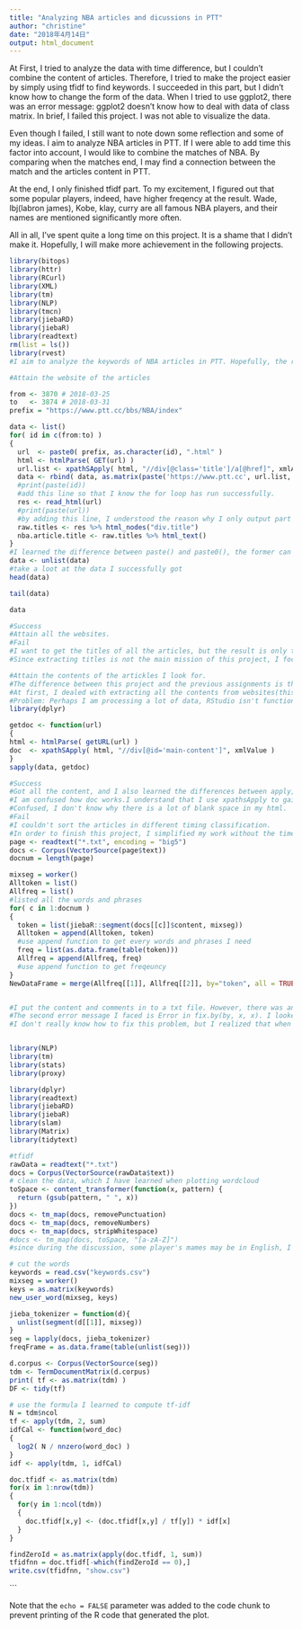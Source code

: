 ```yaml
---
title: "Analyzing NBA articles and dicussions in PTT"
author: "christine"
date: "2018年4月14日"
output: html_document
---
```

At First, I tried to analyze the data with time difference, but I couldn’t combine the content of articles. Therefore, I tried to make the project easier by simply using tfidf to find keywords. I succeeded in this part, but I didn’t know how to change the form of the data. When I tried to use ggplot2, there was an error message: ggplot2 doesn’t know how to deal with data of class matrix. In brief, I failed this project. I was not able to visualize the data.

Even though I failed, I still want to note down some reflection and some of my ideas. I aim to analyze NBA articles in PTT. If I were able to add time this factor into account, I would like to combine the matches of NBA. By comparing when the matches end, I may find a connection between the match and the articles content in PTT.

At the end, I only finished tfidf part. To my excitement, I figured out that some popular players, indeed, have higher freqency at the result. Wade, lbj(labron james), Kobe, klay, curry are all famous NBA players, and their names are mentioned significantly more often.

All in all, I’ve spent quite a long time on this project. It is a shame that I didn’t make it. Hopefully, I will make more achievement in the following projects.




```r
library(bitops)
library(httr)
library(RCurl)
library(XML)
library(tm)
library(NLP)
library(tmcn)
library(jiebaRD)
library(jiebaR)
library(readtext)
rm(list = ls())
library(rvest)
#I aim to analyze the keywords of NBA articles in PTT. Hopefully, the result can show me whether there is a team that is relatively popular in discussion. Also, I want to know what is the direction and keywords in these articles.

#Attain the website of the articles

from <- 3870 # 2018-03-25
to   <- 3874 # 2018-03-31
prefix = "https://www.ptt.cc/bbs/NBA/index"

data <- list()
for( id in c(from:to) )
{
  url  <- paste0( prefix, as.character(id), ".html" )
  html <- htmlParse( GET(url) )
  url.list <- xpathSApply( html, "//div[@class='title']/a[@href]", xmlAttrs )
  data <- rbind( data, as.matrix(paste('https://www.ptt.cc', url.list, sep='')) )
  #print(paste(id))
  #add this line so that I know the for loop has run successfully.
  res <- read_html(url)
  #print(paste(url))
  #by adding this line, I understood the reason why I only output part of the titles from the website.
  raw.titles <- res %>% html_nodes("div.title")
  nba.article.title <- raw.titles %>% html_text()
}
#I learned the difference between paste() and paste0(), the former can give order to seperate different things in (), and the latter will connect things in () without any blankspace
data <- unlist(data)
#take a loot at the data I successfully got
head(data)

tail(data)

data

#Success
#Attain all the websites.
#Fail
#I want to get the titles of all the articles, but the result is only the last twenty titles.
#Since extracting titles is not the main mission of this project, I focus on the rest of the work.

#Attain the contents of the artickles I look for.
#The difference between this project and the previous assignments is that I want to know the freqeucy of each keywords by time.
#At first, I dealed with extracting all the contents from websites(this part was finished first), and then focuss on sorting the content with hours.And then, I failed. There were lots of errors I couldn't solve, so I put it into the same{}.
#Problem: Perhaps I am processing a lot of data, RStudio isn't functioning well. It took a long time to show me the result after running the programs, which took me more time to work on it.
library(dplyr)

getdoc <- function(url)
{
html <- htmlParse( getURL(url) )
doc  <- xpathSApply( html, "//div[@id='main-content']", xmlValue )
}
sapply(data, getdoc)

#Success
#Got all the content, and I also learned the differences between apply, sapply, lapply.
#I am confused how doc works.I understand that I use xpathsApply to gain content, but if I change the name of doc to doc111, it doesnt work.
#Confused, I don't know why there is a lot of blank space in my html.
#Fail
#I couldn't sort the articles in different timing classification. 
#In order to finish this project, I simplified my work without the time factor.
page <- readtext("*.txt", encoding = "big5")
docs <- Corpus(VectorSource(page$text))
docnum = length(page)

mixseg = worker()
Alltoken = list()
Allfreq = list()
#listed all the words and phrases
for( c in 1:docnum )
{
  token = list(jiebaR::segment(docs[[c]]$content, mixseg))
  Alltoken = append(Alltoken, token)
  #use append function to get every words and phrases I need
  freq = list(as.data.frame(table(token)))
  Allfreq = append(Allfreq, freq)
  #use append function to get freqeuncy
}
NewDataFrame = merge(Allfreq[[1]], Allfreq[[2]], by="token", all = TRUE)


#I put the content and comments in to a txt file. However, there was an error message about x$content[[1]]exceed the boundary and the whole running procedure stopps at the forloop. I though this may be the reason that I only imported one flie, and thus the boundary is one, not two. (I am not one hundred percent sure) So, I splitted the txt file into two files, and solved this error message, but another one popped up.
#The second error message I faced is Error in fix.by(by, x, x). I looked up the question in stackoverflow, and knew that when merging data, one can only put two values as imput. 
#I don't really know how to fix this problem, but I realized that when I imported the txt files, I can't read them from RStudio. So, I fixed this probelm (Still confused, will ask Teachers or Teaching assistance on thursday) and Rmarkdown ran smoothly and showed the html file.


library(NLP)
library(tm)
library(stats)
library(proxy)

library(dplyr)
library(readtext)
library(jiebaRD)
library(jiebaR)
library(slam)
library(Matrix)
library(tidytext)

#tfidf
rawData = readtext("*.txt")
docs = Corpus(VectorSource(rawData$text))
# clean the data, which I have learned when plotting wordcloud
toSpace <- content_transformer(function(x, pattern) {
  return (gsub(pattern, " ", x))
})
docs <- tm_map(docs, removePunctuation)
docs <- tm_map(docs, removeNumbers)
docs <- tm_map(docs, stripWhitespace)
#docs <- tm_map(docs, toSpace, "[a-zA-Z]")
#since during the discussion, some player's mames may be in English, I want to know what players are discussed a lot in these articles.

# cut the words 
keywords = read.csv("keywords.csv")
mixseg = worker()
keys = as.matrix(keywords)
new_user_word(mixseg, keys)

jieba_tokenizer = function(d){
  unlist(segment(d[[1]], mixseg))
}
seg = lapply(docs, jieba_tokenizer)
freqFrame = as.data.frame(table(unlist(seg)))

d.corpus <- Corpus(VectorSource(seg))
tdm <- TermDocumentMatrix(d.corpus)
print( tf <- as.matrix(tdm) )
DF <- tidy(tf)

# use the formula I learned to compute tf-idf
N = tdm$ncol
tf <- apply(tdm, 2, sum)
idfCal <- function(word_doc)
{ 
  log2( N / nnzero(word_doc) ) 
}
idf <- apply(tdm, 1, idfCal)

doc.tfidf <- as.matrix(tdm)
for(x in 1:nrow(tdm))
{
  for(y in 1:ncol(tdm))
  {
    doc.tfidf[x,y] <- (doc.tfidf[x,y] / tf[y]) * idf[x]
  }
}

findZeroId = as.matrix(apply(doc.tfidf, 1, sum))
tfidfnn = doc.tfidf[-which(findZeroId == 0),]
write.csv(tfidfnn, "show.csv")

```


```

Note that the `echo = FALSE` parameter was added to the code chunk to prevent printing of the R code that generated the plot.

